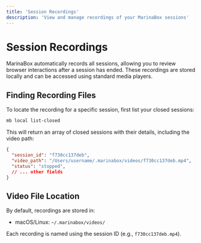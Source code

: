 ```yaml
---
title: 'Session Recordings'
description: 'View and manage recordings of your MarinaBox sessions'
---
```


# Session Recordings

MarinaBox automatically records all sessions, allowing you to review browser interactions after a session has ended. These recordings are stored locally and can be accessed using standard media players.

## Finding Recording Files

To locate the recording for a specific session, first list your closed sessions:

```bash
mb local list-closed
```

This will return an array of closed sessions with their details, including the video path:

```json
{
  "session_id": "f730cc137deb",
  "video_path": "/Users/username/.marinabox/videos/f730cc137deb.mp4",
  "status": "stopped",
  // ... other fields
}
```

## Video File Location

By default, recordings are stored in:
- macOS/Linux: `~/.marinabox/videos/`

Each recording is named using the session ID (e.g., `f730cc137deb.mp4`).
